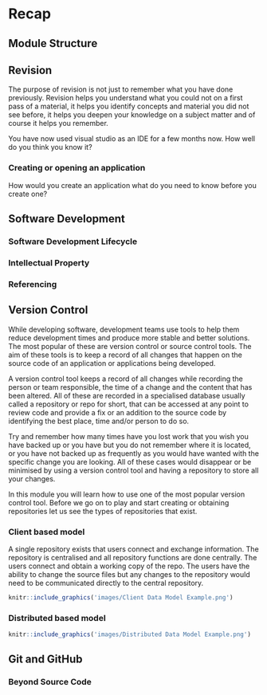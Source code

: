 # Recap

## Module Structure

## Revision
The purpose of revision is not just to remember what you have done previously. Revision helps you understand what you could not on a first pass of a material, it helps you identify concepts and material you did not see before, it helps you deepen your knowledge on a subject matter and of course it helps you remember.

You have now used visual studio as an IDE for a few months now. How well do you think you know it?

### Creating or opening an application
How would you create an application what do you need to know before you create one?


## Software Development

###	Software Development Lifecycle

###	Intellectual Property

###	Referencing

##	Version Control
While developing software, development teams use tools to help them reduce development times and produce more stable and better solutions.
The most popular of these are version control or source control tools. The aim of these tools is to keep a record of all changes that happen on the source code of an application or applications being developed.

A version control tool keeps a record of all changes while recording the person or team responsible, the time of a change and the content that has been altered. All of these are recorded in a specialised database usually called a repository or repo for short, that can be accessed at any point to review code and provide a fix or an addition to the source code by identifying the best place, time and/or person to do so.

Try and remember how many times have you lost work that you wish you have backed up or you have but you do not remember where it is located, or you have not backed up as frequently as you would have wanted with the specific change you are looking. All of these cases would disappear or be minimised by using a version control tool and having a repository to store all your changes. 

In this module you will learn how to use one of the most popular version control tool. Before we go on to play and start creating or obtaining repositories let us see the types of repositories that exist.

### Client based model
A single repository exists that users connect and exchange information. The repository is centralised and all repository functions are done centrally. The users connect and obtain a working copy of the repo. The users have the ability to change the source files but any changes to the repository would need to be communicated directly to the central repository.

```r
knitr::include_graphics('images/Client Data Model Example.png')
```

### Distributed based model

```r
knitr::include_graphics('images/Distributed Data Model Example.png')
```

##	Git and GitHub

### Beyond Source Code